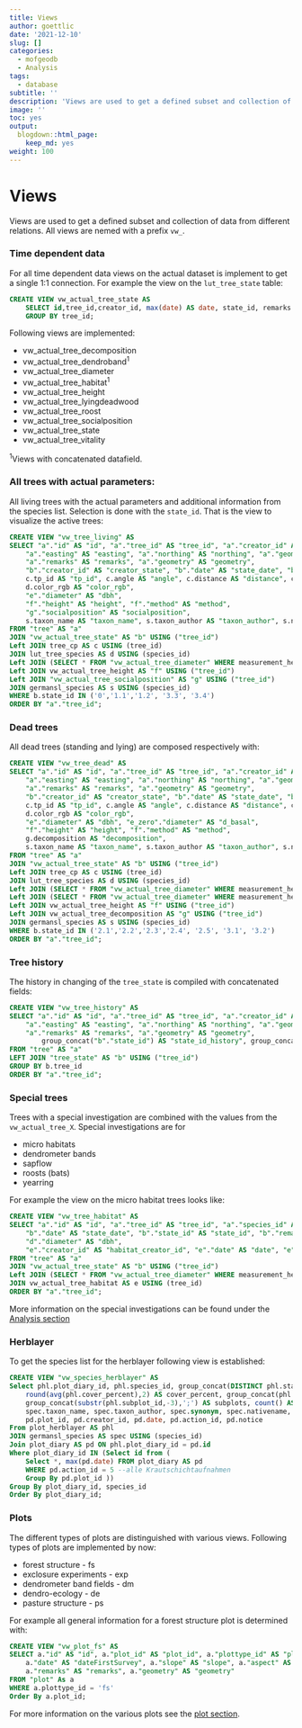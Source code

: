 ```yaml
---
title: Views
author: goettlic
date: '2021-12-10'
slug: []
categories:
  - mofgeodb
  - Analysis
tags:
  - database
subtitle: ''
description: 'Views are used to get a defined subset and collection of data from different relations.'
image: ''
toc: yes
output:
  blogdown::html_page:
    keep_md: yes
weight: 100
---
```

# Views
Views are used to get a defined subset and collection of data from different relations. All views are nemed with a prefix `vw_`.

### Time dependent data
For all time dependent data views on the actual dataset is implement to get a single 1:1 connection. For example the view on the `lut_tree_state` table:
```sql
CREATE VIEW vw_actual_tree_state AS
    SELECT id,tree_id,creator_id, max(date) AS date, state_id, remarks FROM tree_state
    GROUP BY tree_id;
```
Following views are implemented:

* vw_actual_tree_decomposition
* vw_actual_tree_dendroband^1^
* vw_actual_tree_diameter
* vw_actual_tree_habitat^1^
* vw_actual_tree_height
* vw_actual_tree_lyingdeadwood
* vw_actual_tree_roost
* vw_actual_tree_socialposition
* vw_actual_tree_state
* vw_actual_tree_vitality

^1^Views with concatenated datafield.

### All trees with actual parameters:
All living trees with the actual parameters and additional information from the species list. Selection is done with the `state_id`. That is the view to visualize the active trees:
```sql
CREATE VIEW "vw_tree_living" AS
SELECT "a"."id" AS "id", "a"."tree_id" AS "tree_id", "a"."creator_id" AS "creator_id", "a"."date" AS "first_date", "a"."species_id" AS "species_id",
	"a"."easting" AS "easting", "a"."northing" AS "northing", "a"."geomeasurement_id" AS "geomeasurement_id", "a"."status" AS "status", 
    "a"."remarks" AS "remarks", "a"."geometry" AS "geometry",
	"b"."creator_id" AS "creator_state", "b"."date" AS "state_date", "b"."state_id" AS "state_id", "b"."remarks" AS "state_remarks",
	c.tp_id AS "tp_id", c.angle AS "angle", c.distance AS "distance", c.valid AS "valid",
	d.color_rgb AS "color_rgb",
	"e"."diameter" AS "dbh",
	"f"."height" AS "height", "f"."method" AS "method",
	"g"."socialposition" AS "socialposition",
    s.taxon_name AS "taxon_name", s.taxon_author AS "taxon_author", s.nativename AS "nativename"
FROM "tree" AS "a"
JOIN "vw_actual_tree_state" AS "b" USING ("tree_id")
Left JOIN tree_cp AS c USING (tree_id)
JOIN lut_tree_species AS d USING (species_id)
Left JOIN (SELECT * FROM "vw_actual_tree_diameter" WHERE measurement_height = 1.3) AS "e" USING ("tree_id")
Left JOIN vw_actual_tree_height AS "f" USING ("tree_id")
Left JOIN "vw_actual_tree_socialposition" AS "g" USING ("tree_id")
JOIN germansl_species AS s USING (species_id)
WHERE b.state_id IN ('0','1.1','1.2', '3.3', '3.4')
ORDER BY "a"."tree_id";
```

### Dead trees
All dead trees (standing and lying) are composed respectively with:
```sql
CREATE VIEW "vw_tree_dead" AS
SELECT "a"."id" AS "id", "a"."tree_id" AS "tree_id", "a"."creator_id" AS "creator_id", "a"."date" AS "first_date", "a"."species_id" AS "species_id",
	"a"."easting" AS "easting", "a"."northing" AS "northing", "a"."geomeasurement_id" AS "geomeasurement_id", "a"."status" AS "status", 
    "a"."remarks" AS "remarks", "a"."geometry" AS "geometry",
	"b"."creator_id" AS "creator_state", "b"."date" AS "state_date", "b"."state_id" AS "state_id", "b"."remarks" AS "state_remarks",
	c.tp_id AS "tp_id", c.angle AS "angle", c.distance AS "distance", c.valid AS "valid",
	d.color_rgb AS "color_rgb",
	"e"."diameter" AS "dbh", "e_zero"."diameter" AS "d_basal",
	"f"."height" AS "height", "f"."method" AS "method",
   	g.decomposition AS "decomposition",
    s.taxon_name AS "taxon_name", s.taxon_author AS "taxon_author", s.nativename AS "nativename"
FROM "tree" AS "a"
JOIN "vw_actual_tree_state" AS "b" USING ("tree_id")
Left JOIN tree_cp AS c USING (tree_id)
JOIN lut_tree_species AS d USING (species_id)
Left JOIN (SELECT * FROM "vw_actual_tree_diameter" WHERE measurement_height = 1.3) AS "e" USING ("tree_id")
Left JOIN (SELECT * FROM "vw_actual_tree_diameter" WHERE measurement_height = 0) AS "e_zero" USING ("tree_id")
Left JOIN vw_actual_tree_height AS "f" USING ("tree_id")
Left JOIN vw_actual_tree_decomposition AS "g" USING ("tree_id")
JOIN germansl_species AS s USING (species_id)
WHERE b.state_id IN ('2.1','2.2','2.3','2.4', '2.5', '3.1', '3.2')
ORDER BY "a"."tree_id";
```

### Tree history
The history in changing of the `tree_state` is compiled with concatenated fields:
```sql
CREATE VIEW "vw_tree_history" AS
SELECT "a"."id" AS "id", "a"."tree_id" AS "tree_id", "a"."creator_id" AS "creator_id", "a"."date" AS "first_date", "a"."species_id" AS "species_id",
	"a"."easting" AS "easting", "a"."northing" AS "northing", "a"."geomeasurement_id" AS "geomeasurement_id", "a"."status" AS "status", 
    "a"."remarks" AS "remarks", "a"."geometry" AS "geometry",
		group_concat("b"."state_id") AS "state_id_history", group_concat("b"."date") AS "date_history"
FROM "tree" AS "a" 
LEFT JOIN "tree_state" AS "b" USING ("tree_id") 
GROUP BY b.tree_id
ORDER BY "a"."tree_id";
```

### Special trees
Trees with a special investigation are combined with the values from the `vw_actual_tree_X`.  Special investigations are for 

* micro habitats
* dendrometer bands
* sapflow
* roosts (bats)
* yearring

For example the view on the micro habitat trees looks like:
```sql
CREATE VIEW "vw_tree_habitat" AS
SELECT "a"."id" AS "id", "a"."tree_id" AS "tree_id", "a"."species_id" AS "species_id", "a"."geometry" AS "geometry",
	"b"."date" AS "state_date", "b"."state_id" AS "state_id", "b"."remarks" AS "state_remarks",
	"d"."diameter" AS "dbh",
	"e"."creator_id" AS "habitat_creator_id", "e"."date" AS "date", "e"."habitatfeature" AS "habitatfeature", "e"."habitatvalue" AS "habitatvalue", "e"."remarks" AS "habitat_remarks"
FROM "tree" AS "a"
JOIN "vw_actual_tree_state" AS "b" USING ("tree_id")
Left JOIN (SELECT * FROM "vw_actual_tree_diameter" WHERE measurement_height = 1.3) AS "d" USING ("tree_id")
JOIN vw_actual_tree_habitat AS e USING (tree_id)
ORDER BY "a"."tree_id";
```
More information on the special investigations can be found under the [Analysis section](https://marburgopenforest.github.io/MOFexplain/categories/analysis/)

### Herblayer
To get the species list for the herblayer following view is established:
```sql
CREATE VIEW "vw_species_herblayer" AS
Select phl.plot_diary_id, phl.species_id, group_concat(DISTINCT phl.status) AS status, group_concat(phl.cover_bb,';') AS cover_bb, 
	round(avg(phl.cover_percent),2) AS cover_percent, group_concat(phl.voucher,';') AS voucher, group_concat(phl.note,';') AS note,
	group_concat(substr(phl.subplot_id,-3),';') AS subplots, count() AS no_subplots,
	spec.taxon_name, spec.taxon_author, spec.synonym, spec.nativename, spec.taxon_rank, spec.division, spec.taxon_parent_id,
	pd.plot_id, pd.creator_id, pd.date, pd.action_id, pd.notice 
From plot_herblayer AS phl
JOIN germansl_species AS spec USING (species_id)
Join plot_diary AS pd ON phl.plot_diary_id = pd.id
Where plot_diary_id IN (Select id from (
    Select *, max(pd.date) FROM plot_diary AS pd 
	WHERE pd.action_id = 5 --alle Krautschichtaufnahmen
	Group By pd.plot_id )) 
Group By plot_diary_id, species_id
Order By plot_diary_id;
```

### Plots
The different types of plots are distinguished with various views. Following types of plots are implemented by now:

* forest structure - fs
* exclosure experiments - exp
* dendrometer band fields - dm
* dendro-ecology - de
* pasture structure - ps

For example all general information for a forest structure plot is determined with:
```sql
CREATE VIEW "vw_plot_fs" AS
SELECT a."id" AS "id", a."plot_id" AS "plot_id", a."plottype_id" AS "plottype_id", a."creator_id" AS "creator_id", a."status" AS "status",
	a."date" AS "dateFirstSurvey", a."slope" AS "slope", a."aspect" AS "aspect", a."angle" AS "angle", a."xlength" AS "xlength", a."ylength" AS "ylength",
    a."remarks" AS "remarks", a."geometry" AS "geometry"
FROM "plot" As a
WHERE a.plottype_id = 'fs'
Order By a.plot_id;
```
For more information on the various plots see the [plot section](https://marburgopenforest.github.io/MOFexplain/post/2021-12-10-plots/).
